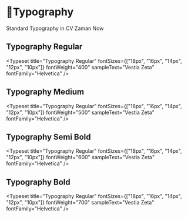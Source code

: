 
<Meta title="Stories/Typography/Typography" />

# 📝Typography

Standard Typography in CV Zaman Now


## Typography Regular
<Typeset
    title="Typography Regular"
    fontSizes={["18px", "16px", "14px", "12px", "10px"]}
    fontWeight="400"
    sampleText="Vestia Zeta"
    fontFamily="Helvetica"
/>

## Typography Medium
<Typeset
    title="Typography Regular"
    fontSizes={["18px", "16px", "14px", "12px", "10px"]}
    fontWeight="500"
    sampleText="Vestia Zeta"
    fontFamily="Helvetica"
/>

## Typography Semi Bold
<Typeset
    title="Typography Regular"
    fontSizes={["18px", "16px", "14px", "12px", "10px"]}
    fontWeight="600"
    sampleText="Vestia Zeta"
    fontFamily="Helvetica"
/>

## Typography Bold
<Typeset
    title="Typography Regular"
    fontSizes={["18px", "16px", "14px", "12px", "10px"]}
    fontWeight="700"
    sampleText="Vestia Zeta"
    fontFamily="Helvetica"
/>